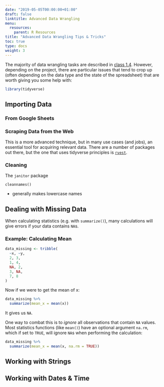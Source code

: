 ```yaml
---
date: "2019-05-05T00:00:00+01:00"
draft: false
linktitle: Advanced Data Wrangling
menu:
  resources:
    parent: R Resources
title: "Advanced Data Wrangling Tips & Tricks"
toc: true
type: docs
weight: 3
---
```


The majority of data wrangling tasks are described in [class 1.4](/content/1.4-content). However, depending on the project, there are particular issues that tend to crop up (often depending on the data type and the state of the spreadsheet) that are worth giving you some help with:


```r
library(tidyverse)
```

## Importing Data

### From Google Sheets

### Scraping Data from the Web

This is a more advanced technique, but in many use cases (and jobs), an essential tool for acquiring relevant data. There are a number of packages out there, but the one that uses tidyverse principles is [`rvest`](https://rvest.tidyverse.org). 

### Cleaning 

The `janitor` package 

`cleannames()`

- generally makes lowercase names

## Dealing with Missing Data

When calculating statistics (e.g. with `summarize()`), many calculations will give errors if your data contains `NA`s. 

### Example: Calculating Mean

```r
data_missing <- tribble(
  ~x, ~y,
  2, 3,
  1, 4,
  NA, 2,
  3, NA,
  7, 8
)
```

Now if we were to get the mean of x: 
```r
data_missing %>% 
  summarize(mean_x = mean(x))
```

It gives us `NA`. 

One way to combat this is to *ignore* all observations that contain `NA` values. Most statistics functions (like `mean()`) have an optional argument `na.rm`, which if set to `TRUE`, will ignore `NA`s when performing the calculation:

```r
data_missing %>%
  summarize(mean_x = mean(x, na.rm = TRUE))
```

## Working with Strings

## Working with Dates & Time